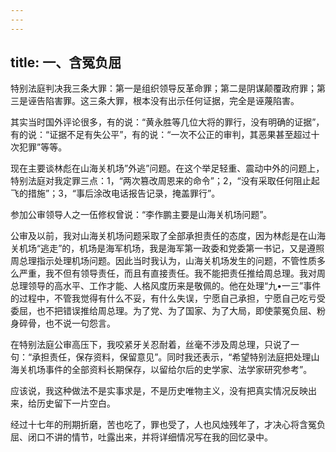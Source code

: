 ```yaml
---
---
---
```

title: 一、含冤负屈
---




特别法庭判决我三条大罪：第一是组织领导反革命罪；第二是阴谋颠覆政府罪；第三是诬告陷害罪。这三条大罪，根本没有出示任何证据，完全是诬蔑陷害。

其实当时国外评论很多，有的说：“黄永胜等几位大将的罪行，没有明确的证据”，有的说：“证据不足有失公平”，有的说：“一次不公正的审判，其恶果甚至超过十次犯罪”等等。

现在主要谈林彪在山海关机场”外逃”问题。在这个举足轻重、震动中外的问题上，特别法庭对我定罪三点：1，“两次篡改周恩来的命令”；2，“没有采取任何阻止起飞的措施”；3，“事后涂改电话报告记录，掩盖罪行”。

参加公审领导人之一伍修权曾说：“李作鹏主要是山海关机场问题”。

公审及以前，我对山海关机场问题采取了全部承担责任的态度，因为林彪是在山海关机场“逃走”的，机场是海军机场，我是海军第一政委和党委第一书记，又是遵照周总理指示处理机场问题。因此当时我认为，山海关机场发生的问题，不管性质多么严重，我不但有领导责任，而且有直接责任。我不能把责任推给周总理。我对周总理领导的高水平、工作才能、人格风度历来是敬佩的。他在处理“九•一三”事件的过程中，不管我觉得有什么不妥，有什么失误，宁愿自己承担，宁愿自己吃亏受委屈，也不把错误推给周总理。为了党、为了国家、为了大局，即使蒙冤负屈、粉身碎骨，也不说一句怨言。

在特别法庭公审高压下，我咬紧牙关忍耐着，丝毫不涉及周总理，只说了一句：“承担责任，保存资料，保留意见”。同时我还表示，“希望特别法庭把处理山海关机场事件的全部资料长期保存，以留给尔后的史学家、法学家研究参考”。

应该说，我这种做法不是实事求是，不是历史唯物主义，没有把真实情况反映出来，给历史留下一片空白。

经过十七年的刑期折磨，苦也吃了，罪也受了，人也风烛残年了，才决心将含冤负屈、闭口不讲的情节，吐露出来，并将详细情况写在我的回忆录中。